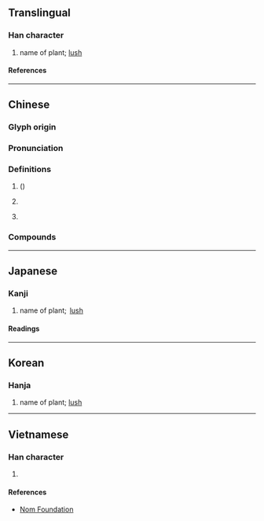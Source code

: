 {{also|茂}}
{{character info}}
==Translingual==

===Han character===
{{Han char|rn=75|rad=木|as=09|sn=13|four=44990|canj=DNHD|ids=⿴林矛,⿰柕木}}

# name of plant; [[lush]]

====References====
{{Han ref|kx=0539.220|dkj=15140|dj=0927.060|hdz=21258.050|uh=6959}}

----

==Chinese==
{{zh-forms|alt=柕}}

===Glyph origin===
{{Han etym}}

===Pronunciation===
{{zh-pron
|m=mào,mòu
|c=mau6
|mc=y
|oc=y
|ma=
|cat=pn,a
}}

===Definitions===
{{zh-hanzi}}

# {{w|Chinese flowering quince}} ({{taxlink|Chaenomeles speciosa|species}})
# {{lb|zh|literary}} {{zh-alt-form|茂|[[lush]]; [[luxuriant]]}}
# {{zh-alt-form|貿|trade}}

===Compounds===
{{zh-der|楙遷}}

----

==Japanese==

===Kanji===
{{ja-kanji|grade=|rs=木09}}

# name of plant;  [[lush]]

====Readings====
{{ja-readings
|goon=む, も
|kanon=ぼう
|kun=うつくしい, つとめる, かえる
}}

----

==Korean==

===Hanja===
{{ko-hanja|무}}

# name of plant; [[lush]]

----

==Vietnamese==

===Han character===
{{vi-readings|rs=木09|reading=mậu}}

# {{rfdef|vi|sort=木09}}

====References====
* [http://nomfoundation.org/common/nom_details.php?codepoint=6959 Nom Foundation]
